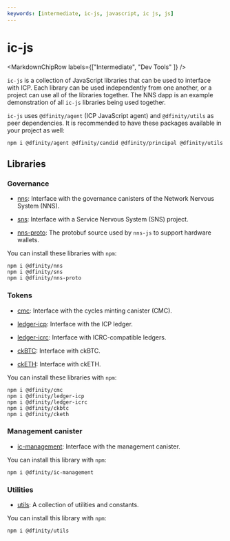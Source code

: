 ```yaml
---
keywords: [intermediate, ic-js, javascript, ic js, js]
---
```



# ic-js

<MarkdownChipRow labels={["Intermediate", "Dev Tools" ]} />

`ic-js` is a collection of JavaScript libraries that can be used to interface with ICP. Each library can be used independently from one another, or a project can use all of the libraries together. The NNS dapp is an example demonstration of all `ic-js` libraries being used together.

<Tabs>
<TabItem value="prereq" label="Prerequisites" default>

<code>ic-js</code> uses <code>@dfinity/agent</code> (ICP JavaScript agent) and <code>@dfinity/utils</code> as peer dependencies. It is recommended to have these packages available in your project as well:
<div>
</div>
<code>npm i @dfinity/agent @dfinity/candid @dfinity/principal @dfinity/utils</code>

</TabItem>
</Tabs>

## Libraries

### Governance

- [nns](https://github.com/dfinity/ic-js/tree/main/packages/nns): Interface with the governance canisters of the Network Nervous System (NNS).

- [sns](https://github.com/dfinity/ic-js/tree/main/packages/sns): Interface with a Service Nervous System (SNS) project.

- [nns-proto](https://github.com/dfinity/ic-js/tree/main/packages/nns-proto): The protobuf source used by `nns-js` to support hardware wallets.

You can install these libraries with `npm`:

```
npm i @dfinity/nns
npm i @dfinity/sns
npm i @dfinity/nns-proto
```

### Tokens

- [cmc](https://github.com/dfinity/ic-js/tree/main/packages/cmc): Interface with the cycles minting canister (CMC).

- [ledger-icp](https://github.com/dfinity/ic-js/tree/main/packages/ledger-icp): Interface with the ICP ledger.

- [ledger-icrc](https://github.com/dfinity/ic-js/tree/main/packages/ledger-icrc): Interface with ICRC-compatible ledgers.

- [ckBTC](https://github.com/dfinity/ic-js/tree/main/packages/ckbtc): Interface with ckBTC.

- [ckETH](https://github.com/dfinity/ic-js/tree/main/packages/cketh): Interface with ckETH.

You can install these libraries with `npm`:

```
npm i @dfinity/cmc
npm i @dfinity/ledger-icp
npm i @dfinity/ledger-icrc
npm i @dfinity/ckbtc
npm i @dfinity/cketh
```

### Management canister

- [ic-management](https://github.com/dfinity/ic-js/tree/main/packages/ic-management): Interface with the management canister.

You can install this library with `npm`:

```
npm i @dfinity/ic-management
```

### Utilities

- [utils](https://github.com/dfinity/ic-js/tree/main/packages/utils): A collection of utilities and constants.

You can install this library with `npm`:

```
npm i @dfinity/utils
```
